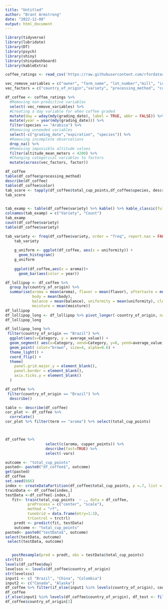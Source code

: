 ```yaml
---
title: "Untitled"
author: "Brant Armstrong"
date: "2022-12-08"
output: html_document
---
```


```r
library(tidyverse)
library(lubridate)
library(DT)
library(psych)
library(shiny)
library(shinydashboard)
library(kableExtra)
```

```r

coffee_ratings <- read_csv('https://raw.githubusercontent.com/rfordatascience/tidytuesday/master/data/2020/2020-07-07/coffee_ratings.csv')

vec_remove_variables = c("owner", "farm_name", "lot_number","mill", "ico_number","company", "altitude", "region", "producer", "number_of_bags", "bag_weight", "in_country_partner", "harvest_year", "owner_1","certification_body", "certification_address", "certification_contact", "unit_of_measurement", "altitude_low_meters", "altitude_high_meters")
vec_factors = c("country_of_origin","variety", "processing_method", "color", "day", "year")

df_coffee <- coffee_ratings %>% 
  #Removing non-predictive variables
  select(-vec_remove_variables) %>% 
  #Creating a day variable for when coffee graded
  mutate(day = wday(mdy(grading_date), label = TRUE, abbr = FALSE)) %>% 
  mutate(year = year(mdy(grading_date))) %>%
  filter(species == "Arabica") %>%
  #Removing unneeded variables
  select(-c("grading_date","expiration", "species")) %>%
  #Removing incomplete observations
  drop_na() %>%
  #Removing impossible altitude values
  filter(altitude_mean_meters < 4200) %>%
  #Changing categorical variables to factors
  mutate(across(vec_factors, factor)) 

df_coffee
table(df_coffee$processing_method)
describe(df_coffee)
table(df_coffee$color)
tab_score <- tapply(df_coffee$total_cup_points,df_coffee$species, describe)
tab_score
    

tab_examp <- table(df_coffee$variety) %>% kable() %>% kable_classic(full_width = F) 
colnames(tab_examp) = c("Variety", "Count")
tab_examp
count(df_coffee$variety)
table(df_coffee$variety)

tab_variety <- freq(df_coffee$variety, order = "freq", report.nas = FALSE, cumul = FALSE)
    tab_variety
    
    g_uniform <- ggplot(df_coffee, aes(x = uniformity)) +
      geom_histogram() 
    g_uniform
    
    ggplot(df_coffee,aes(x = aroma))+
      geom_bar(aes(color = year))
```


```r
df_lollipop <- df_coffee %>%
  group_by(country_of_origin) %>%
  summarise(aroma = mean(aroma), flavor = mean(flavor), aftertaste = mean(aftertaste), acidity = mean(acidity), 
            body = mean(body), 
            balance = mean(balance), uniformity = mean(uniformity), clean_cup = mean(clean_cup), sweetness = mean(sweetness), 
            moisture = mean(moisture))
df_lollipop
df_lollipop_long <- df_lollipop %>% pivot_longer(-country_of_origin, names_to = "Category", values_to = "average_value")
df_lollipop_long

df_lollipop_long %>% 
 filter(country_of_origin == "Brazil") %>%
  ggplot(aes(x=Category, y = average_value)) +
  geom_segment( aes(x=Category, xend=Category, y=0, yend=average_value), color="brown") +
  geom_point( color="brown", size=4, alpha=0.6) +
  theme_light() +
  coord_flip() +
  theme(
    panel.grid.major.y = element_blank(),
    panel.border = element_blank(),
    axis.ticks.y = element_blank()
  )

df_coffee %>% 
 filter(country_of_origin == "Brazil") %>%
  describe()

table <- describe(df_coffee)
cor_plot <- df_coffee %>%
  correlate()
cor_plot %>% filter(term == "aroma") %>% select(total_cup_points)



df_coffee %>% 
                  select(c(aroma, cupper_points)) %>% 
                  describe(fast=TRUE) %>%
                  select(-vars)

outcome <- "total_cup_points"
pasted<- paste0("df_coffee$", outcome)
get(pasted)
df_coffee
set.seed(666)
index <- createDataPartition(df_coffee$total_cup_points, p =.7, list = FALSE)
trainData <- df_coffee[index,]
testData <-df_coffee[-index,]
   fit<- train(total_cup_points  ~ ., data = df_coffee,
          preProcess = c("center", "scale"),
          method = "rf",
          tuneGrid = data.frame(mtry=1:3),
          trControl = trctrl)
    predt <- predict(fit, testData)
    outcome <- "total_cup_points"
pasted<- paste0("testData$", outcome)
select(testData, outcome)
 select(testData, outcome)


   postResample(pred = predt, obs = testData$total_cup_points)
str(fit)
levels(df_coffee$day)
levelsss <- levels(df_coffee$country_of_origin)
str(levelsss)
input1 <- c( "Brazil", "China", "Colombia")
input2 <- c("Canada", "Alaska")
df_coffee %>% filter(if_else(input1 %in% levels(country_of_origin), country_of_origin %in% input1, TRUE ))
df_coffee
if_else(input1 %in% levels(df_coffee$country_of_origin), df_test <- filter(df_coffee$country_of_origin %in% input1), df_coffee)
df_coffee$country_of_origin[1]
```

